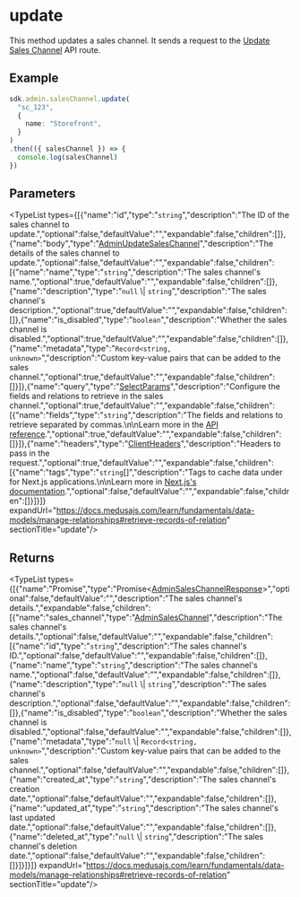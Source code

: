 
# update

This method updates a sales channel. It sends a request to the
[Update Sales Channel](https://docs.medusajs.com/api/admin#sales-channels\_postsaleschannelsid)
API route.

## Example

```ts
sdk.admin.salesChannel.update(
  "sc_123",
  {
    name: "Storefront",
  }
)
.then(({ salesChannel }) => {
  console.log(salesChannel)
})
```

## Parameters

<TypeList types={[{"name":"id","type":"`string`","description":"The ID of the sales channel to update.","optional":false,"defaultValue":"","expandable":false,"children":[]},{"name":"body","type":"[AdminUpdateSalesChannel](../../../../../types/HttpTypes/interfaces/types.HttpTypes.AdminUpdateSalesChannel/page.mdx)","description":"The details of the sales channel to update.","optional":false,"defaultValue":"","expandable":false,"children":[{"name":"name","type":"`string`","description":"The sales channel's name.","optional":true,"defaultValue":"","expandable":false,"children":[]},{"name":"description","type":"`null` \\| `string`","description":"The sales channel's description.","optional":true,"defaultValue":"","expandable":false,"children":[]},{"name":"is_disabled","type":"`boolean`","description":"Whether the sales channel is disabled.","optional":true,"defaultValue":"","expandable":false,"children":[]},{"name":"metadata","type":"`Record<string, unknown>`","description":"Custom key-value pairs that can be added to the sales channel.","optional":true,"defaultValue":"","expandable":false,"children":[]}]},{"name":"query","type":"[SelectParams](../../../../../types/HttpTypes/interfaces/types.HttpTypes.SelectParams/page.mdx)","description":"Configure the fields and relations to retrieve in the sales channel.","optional":true,"defaultValue":"","expandable":false,"children":[{"name":"fields","type":"`string`","description":"The fields and relations to retrieve separated by commas.\n\nLearn more in the [API reference](https://docs.medusajs.com/api/store#select-fields-and-relations).","optional":true,"defaultValue":"","expandable":false,"children":[]}]},{"name":"headers","type":"[ClientHeaders](../../../types/js_sdk.admin.ClientHeaders/page.mdx)","description":"Headers to pass in the request.","optional":true,"defaultValue":"","expandable":false,"children":[{"name":"tags","type":"`string`[]","description":"Tags to cache data under for Next.js applications.\n\nLearn more in [Next.js's documentation](https://nextjs.org/docs/app/building-your-application/caching#fetch-optionsnexttags-and-revalidatetag).","optional":false,"defaultValue":"","expandable":false,"children":[]}]}]} expandUrl="https://docs.medusajs.com/learn/fundamentals/data-models/manage-relationships#retrieve-records-of-relation" sectionTitle="update"/>

## Returns

<TypeList types={[{"name":"Promise","type":"Promise&#60;[AdminSalesChannelResponse](../../../../../types/HttpTypes/interfaces/types.HttpTypes.AdminSalesChannelResponse/page.mdx)&#62;","optional":false,"defaultValue":"","description":"The sales channel's details.","expandable":false,"children":[{"name":"sales_channel","type":"[AdminSalesChannel](../../../../../types/HttpTypes/interfaces/types.HttpTypes.AdminSalesChannel/page.mdx)","description":"The sales channel's details.","optional":false,"defaultValue":"","expandable":false,"children":[{"name":"id","type":"`string`","description":"The sales channel's ID.","optional":false,"defaultValue":"","expandable":false,"children":[]},{"name":"name","type":"`string`","description":"The sales channel's name.","optional":false,"defaultValue":"","expandable":false,"children":[]},{"name":"description","type":"`null` \\| `string`","description":"The sales channel's description.","optional":false,"defaultValue":"","expandable":false,"children":[]},{"name":"is_disabled","type":"`boolean`","description":"Whether the sales channel is disabled.","optional":false,"defaultValue":"","expandable":false,"children":[]},{"name":"metadata","type":"`null` \\| `Record<string, unknown>`","description":"Custom key-value pairs that can be added to the sales channel.","optional":false,"defaultValue":"","expandable":false,"children":[]},{"name":"created_at","type":"`string`","description":"The sales channel's creation date.","optional":false,"defaultValue":"","expandable":false,"children":[]},{"name":"updated_at","type":"`string`","description":"The sales channel's last updated date.","optional":false,"defaultValue":"","expandable":false,"children":[]},{"name":"deleted_at","type":"`null` \\| `string`","description":"The sales channel's deletion date.","optional":false,"defaultValue":"","expandable":false,"children":[]}]}]}]} expandUrl="https://docs.medusajs.com/learn/fundamentals/data-models/manage-relationships#retrieve-records-of-relation" sectionTitle="update"/>
